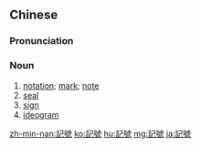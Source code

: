 {{also|記号|记号}}
==Chinese==
{{zh-forms|s=记号}}

===Pronunciation===
{{zh-pron
|m=jìhào,tl=y
|c=gei3 hou6
|h=pfs=ki-ho
|mn=kì-hō
|cat=n
}}

===Noun===
{{zh-noun}}

# [[notation]]; [[mark]]; [[note]]
# [[seal]]
# [[sign]]
# [[ideogram]]

{{zh-cat|Advanced}}

[[zh-min-nan:記號]]
[[ko:記號]]
[[hu:記號]]
[[mg:記號]]
[[ja:記號]]